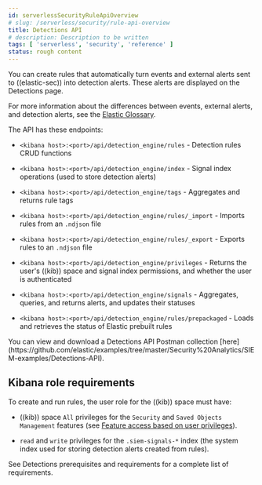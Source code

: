 ```yaml
---
id: serverlessSecurityRuleApiOverview
# slug: /serverless/security/rule-api-overview
title: Detections API
# description: Description to be written
tags: [ 'serverless', 'security', 'reference' ]
status: rough content
---
```


<div id="rule-api-overview"></div>

You can create rules that automatically turn events and external alerts sent to
((elastic-sec)) into detection alerts. These alerts are displayed on the Detections
page.

For more information about the differences between events,
external alerts, and detection alerts, see the
[Elastic Glossary](((glossary))/terms.html).

The API has these endpoints:

* `<kibana host>:<port>/api/detection_engine/rules` - Detection rules CRUD functions
* `<kibana host>:<port>/api/detection_engine/index` - Signal index operations
    (used to store detection alerts)

* `<kibana host>:<port>/api/detection_engine/tags` - Aggregates and returns rule
    tags

* `<kibana host>:<port>/api/detection_engine/rules/_import` - Imports rules from an
    `.ndjson` file

* `<kibana host>:<port>/api/detection_engine/rules/_export` - Exports rules to an
    `.ndjson` file

* `<kibana host>:<port>/api/detection_engine/privileges` - Returns the user's
    ((kib)) space and signal index permissions, and whether the user is authenticated

* `<kibana host>:<port>/api/detection_engine/signals` - Aggregates, queries, and
    returns alerts, and updates their statuses

* `<kibana host>:<port>/api/detection_engine/rules/prepackaged` - Loads and retrieves
    the status of Elastic <DocLink id="serverlessSecurityPrebuiltRules">prebuilt rules</DocLink>

<DocCallOut title="Tip">
You can view and download a Detections API Postman collection
[here](https://github.com/elastic/examples/tree/master/Security%20Analytics/SIEM-examples/Detections-API).
</DocCallOut>

## Kibana role requirements

To create and run rules, the user role for the ((kib)) space must have:

* ((kib)) space `All` privileges for the `Security` and `Saved Objects Management`
    features (see
    [Feature access based on user privileges](((kibana-ref))/xpack-spaces.html#spaces-control-user-access)).

* `read` and `write` privileges for the `.siem-signals-*` index (the system index
    used for storing detection alerts created from rules).

See <DocLink id="serverlessSecurityDetectionsPermissionsSection">Detections prerequisites and requirements</DocLink> for a complete list of requirements.

